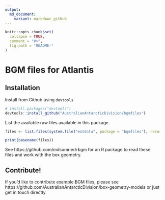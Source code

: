 ```yaml
---
output:
  md_document:
    variant: markdown_github
---
```


<!-- README.md is generated from README.Rmd. Please edit that file -->

```r
knitr::opts_chunk$set(
  collapse = TRUE,
  comment = "#>",
  fig.path = "README-"
)
```

# BGM files for Atlantis

## Installation

Install from Github using `devtools`. 

```r
# install.packages("devtools")
devtools::install_github("AustralianAntarcticDivision/bgmfiles")
```


List the available raw files available in this package. 

```r
files <- list.files(system.file("extdata", package = "bgmfiles"), recursive = TRUE, full.names = TRUE)

print(basename(files))

```

See https://github.com/mdsumner/rbgm for an R package to read these files and work with the box geometry. 

## Contribute!

If you'd like to contribute example BGM files, please see https://github.com/AustralianAntarcticDivision/box-geometry-models or just get in touch directly. 



